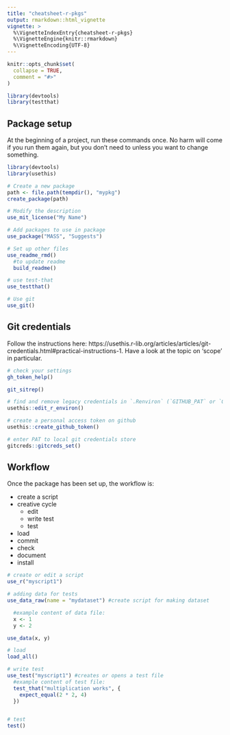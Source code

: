 ```yaml
---
title: "cheatsheet-r-pkgs"
output: rmarkdown::html_vignette
vignette: >
  %\VignetteIndexEntry{cheatsheet-r-pkgs}
  %\VignetteEngine{knitr::rmarkdown}
  %\VignetteEncoding{UTF-8}
---
```


```r
knitr::opts_chunk$set(
  collapse = TRUE,
  comment = "#>"
)
```

```r
library(devtools)
library(testthat)
```

## Package setup

At the beginning of a project, run these commands once.  No harm will come if you run them again, but you don't need to unless you want to change something.  

```r
library(devtools)
library(usethis)

# Create a new package
path <- file.path(tempdir(), "mypkg")
create_package(path)

# Modify the description 
use_mit_license("My Name")

# Add packages to use in package
use_package("MASS", "Suggests")

# Set up other files 
use_readme_rmd()
  #to update readme
  build_readme()

# use test-that
use_testthat()

# Use git 
use_git()
```


## Git credentials

Follow the instructions here: https://usethis.r-lib.org/articles/articles/git-credentials.html#practical-instructions-1.  Have a look at the topic on 'scope' in particular.  

```r
# check your settings
gh_token_help()

git_sitrep()

# find and remove legacy credentials in `.Renviron` (`GITHUB_PAT` or `GITHUB_TOKEN`)
usethis::edit_r_environ()

# create a personal access token on github 
usethis::create_github_token()

# enter PAT to local git credentials store
gitcreds::gitcreds_set()
```


## Workflow

Once the package has been set up, the workflow is: 

- create a script  
- creative cycle  
  - edit  
  - write test
  - test  
- load
- commit
- check
- document
- install

```r
# create or edit a script
use_r("myscript1")

# adding data for tests
use_data_raw(name = "mydataset") #create script for making dataset

  #example content of data file:  
  x <- 1
  y <- 2

use_data(x, y)

# load
load_all()

# write test
use_test("myscript1") #creates or opens a test file
  #example content of test file: 
  test_that("multiplication works", {
    expect_equal(2 * 2, 4)
  })


# test
test()




```





